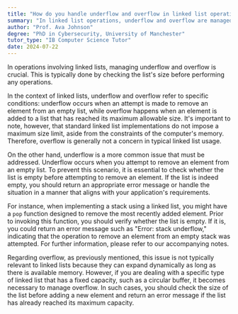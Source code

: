 ```yaml
---
title: "How do you handle underflow and overflow in linked list operations?"
summary: "In linked list operations, underflow and overflow are managed by checking the size before performing operations."
author: "Prof. Ava Johnson"
degree: "PhD in Cybersecurity, University of Manchester"
tutor_type: "IB Computer Science Tutor"
date: 2024-07-22
---
```


In operations involving linked lists, managing underflow and overflow is crucial. This is typically done by checking the list's size before performing any operations.

In the context of linked lists, underflow and overflow refer to specific conditions: underflow occurs when an attempt is made to remove an element from an empty list, while overflow happens when an element is added to a list that has reached its maximum allowable size. It's important to note, however, that standard linked list implementations do not impose a maximum size limit, aside from the constraints of the computer's memory. Therefore, overflow is generally not a concern in typical linked list usage.

On the other hand, underflow is a more common issue that must be addressed. Underflow occurs when you attempt to remove an element from an empty list. To prevent this scenario, it is essential to check whether the list is empty before attempting to remove an element. If the list is indeed empty, you should return an appropriate error message or handle the situation in a manner that aligns with your application's requirements.

For instance, when implementing a stack using a linked list, you might have a `pop` function designed to remove the most recently added element. Prior to invoking this function, you should verify whether the list is empty. If it is, you could return an error message such as "Error: stack underflow," indicating that the operation to remove an element from an empty stack was attempted. For further information, please refer to our accompanying notes.

Regarding overflow, as previously mentioned, this issue is not typically relevant to linked lists because they can expand dynamically as long as there is available memory. However, if you are dealing with a specific type of linked list that has a fixed capacity, such as a circular buffer, it becomes necessary to manage overflow. In such cases, you should check the size of the list before adding a new element and return an error message if the list has already reached its maximum capacity.
    